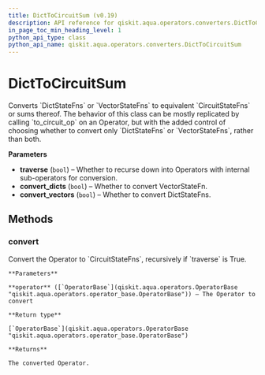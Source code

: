 ```yaml
---
title: DictToCircuitSum (v0.19)
description: API reference for qiskit.aqua.operators.converters.DictToCircuitSum in qiskit v0.19
in_page_toc_min_heading_level: 1
python_api_type: class
python_api_name: qiskit.aqua.operators.converters.DictToCircuitSum
---
```


# DictToCircuitSum

<Class id="qiskit.aqua.operators.converters.DictToCircuitSum" isDedicatedPage={true} github="https://github.com/qiskit-community/qiskit-aqua/tree/stable/0.7/qiskit/aqua/operators/converters/dict_to_circuit_sum.py" signature="DictToCircuitSum(traverse=True, convert_dicts=True, convert_vectors=True)" modifiers="class">
  Converts `DictStateFns` or `VectorStateFns` to equivalent `CircuitStateFns` or sums thereof. The behavior of this class can be mostly replicated by calling `to_circuit_op` on an Operator, but with the added control of choosing whether to convert only `DictStateFns` or `VectorStateFns`, rather than both.

  **Parameters**

  *   **traverse** (`bool`) – Whether to recurse down into Operators with internal sub-operators for conversion.
  *   **convert\_dicts** (`bool`) – Whether to convert VectorStateFn.
  *   **convert\_vectors** (`bool`) – Whether to convert DictStateFns.

  ## Methods

  <span id="dicttocircuitsum-convert" />

  ### convert

  <Function id="qiskit.aqua.operators.converters.DictToCircuitSum.convert" signature="DictToCircuitSum.convert(operator)">
    Convert the Operator to `CircuitStateFns`, recursively if `traverse` is True.

    **Parameters**

    **operator** ([`OperatorBase`](qiskit.aqua.operators.OperatorBase "qiskit.aqua.operators.operator_base.OperatorBase")) – The Operator to convert

    **Return type**

    [`OperatorBase`](qiskit.aqua.operators.OperatorBase "qiskit.aqua.operators.operator_base.OperatorBase")

    **Returns**

    The converted Operator.
  </Function>
</Class>

